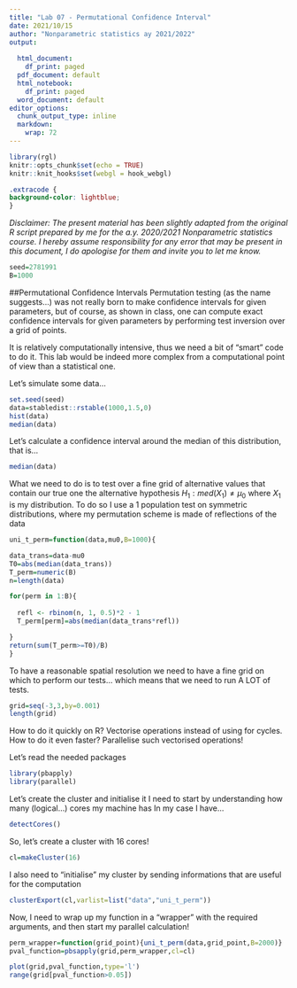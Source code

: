 ```yaml
---
title: "Lab 07 - Permutational Confidence Interval"
date: 2021/10/15
author: "Nonparametric statistics ay 2021/2022"
output:
  
  html_document: 
    df_print: paged
  pdf_document: default
  html_notebook: 
    df_print: paged
  word_document: default
editor_options: 
  chunk_output_type: inline
  markdown: 
    wrap: 72
---
```


```r
library(rgl)
knitr::opts_chunk$set(echo = TRUE)
knitr::knit_hooks$set(webgl = hook_webgl)
```

```css
.extracode {
background-color: lightblue;
}
```

*Disclaimer: The present material has been slightly adapted from the original R
script prepared by me for the a.y. 2020/2021
Nonparametric statistics course. I hereby assume responsibility for any error that may
be present in this document, I do apologise for them and invite you to let me know.*


```r

seed=2781991
B=1000
```

##Permutational Confidence Intervals
Permutation testing (as the name suggests...) was not really born to make confidence intervals for given parameters, but of course, as shown in class, one can compute exact confidence intervals for given parameters by performing test inversion over a grid of points.

It is relatively computationally intensive, thus we need a bit of "smart" code to do it.
This lab would be indeed more complex from a computational point of view than a statistical one.

Let's simulate some data...

```r
set.seed(seed)
data=stabledist::rstable(1000,1.5,0)
hist(data)
median(data)

```

Let's calculate a confidence interval around the median of this distribution, that is...

```r
median(data)
```


What we need to do is to test over a fine grid of alternative values that contain our true one the alternative hypothesis $H_1:med(X_1) \neq \mu_0$ where $X_1$ is my distribution.
To do so I use a 1 population test on symmetric distributions, where my permutation scheme is made of reflections of the data

```r
uni_t_perm=function(data,mu0,B=1000){

data_trans=data-mu0
T0=abs(median(data_trans))
T_perm=numeric(B)
n=length(data)

for(perm in 1:B){
  
  refl <- rbinom(n, 1, 0.5)*2 - 1
  T_perm[perm]=abs(median(data_trans*refl))

}
return(sum(T_perm>=T0)/B)
}

```


To have a reasonable spatial resolution we need to have a fine grid on which to perform our tests... which means that we need to run A LOT of tests.

```r
grid=seq(-3,3,by=0.001)
length(grid)
```

How to do it quickly on R? Vectorise operations instead of using for cycles.
How to do it even faster? Parallelise such vectorised operations!


Let's read the needed packages
```r
library(pbapply)
library(parallel)
```

Let's create the cluster and initialise it
I need to start by understanding how many (logical...) cores my machine has
In my case I have...
```r
detectCores()
```

So, let's create a cluster with 16 cores!

```r

cl=makeCluster(16)

```


I also need to "initialise" my cluster by sending informations that are useful for the computation
```r
clusterExport(cl,varlist=list("data","uni_t_perm"))
```

Now, I need to wrap up my function in a "wrapper" with the required arguments, and then start my parallel calculation!


```r



perm_wrapper=function(grid_point){uni_t_perm(data,grid_point,B=2000)}
pval_function=pbsapply(grid,perm_wrapper,cl=cl)


```
```r
plot(grid,pval_function,type='l')
range(grid[pval_function>0.05])
```

